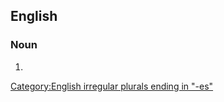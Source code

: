 ==English==

===Noun===
{{head|en|noun plural form}}

# {{plural of|kyphosis|lang=en}}

[[Category:English irregular plurals ending in "-es"]]